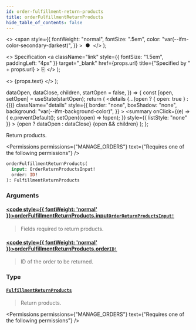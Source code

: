 ```yaml
---
id: order-fulfillment-return-products
title: orderFulfillmentReturnProducts
hide_table_of_contents: false
---
```


  <>
    <span
      style={{
        fontWeight: "normal",
        fontSize: ".5em",
        color: "var(--ifm-color-secondary-darkest)",
      }}
    >
      &nbsp;●&nbsp;
    </span>
  </>
);

  <>
    Specification
    <a
      className="link"
      style={{ fontSize: "1.5em", paddingLeft: "4px" }}
      target="\_blank"
      href={props.url}
      title={"Specified by " + props.url}
    >
      ⎘
    </a>
  </>
);

  <>
    <span className={props.class}>{props.text}</span>
  </>
);


  dataOpen,
  dataClose,
  children,
  startOpen = false,
}) => {
  const [open, setOpen] = useState(startOpen);
  return (
    <details
      {...(open ? { open: true } : {})}
      className="details"
      style={{
        border: "none",
        boxShadow: "none",
        background: "var(--ifm-background-color)",
      }}
    >
      <summary
        onClick={(e) => {
          e.preventDefault();
          setOpen((open) => !open);
        }}
        style={{ listStyle: "none" }}
      >
        {open ? dataOpen : dataClose}
      </summary>
      {open && children}
    </details>
  );
};

Return products.

<Permissions
  permissions={"MANAGE_ORDERS"}
  text={"Requires one of the following permissions"}
/>

```graphql
orderFulfillmentReturnProducts(
  input: OrderReturnProductsInput!
  order: ID!
): FulfillmentReturnProducts
```

### Arguments

#### [<code style={{ fontWeight: 'normal' }}>orderFulfillmentReturnProducts.<b>input</b></code>](#)<Bullet />[`OrderReturnProductsInput!`](../../../api-reference/orders/inputs/order-return-products-input) <Badge class="badge badge--secondary" text="non-null"/> <Badge class="badge badge--secondary" text="input"/>

> Fields required to return products.

#### [<code style={{ fontWeight: 'normal' }}>orderFulfillmentReturnProducts.<b>order</b></code>](#)<Bullet />[`ID!`](../../../api-reference/miscellaneous/scalars/id) <Badge class="badge badge--secondary" text="non-null"/> <Badge class="badge badge--secondary" text="scalar"/>

> ID of the order to be returned.

### Type

#### [`FulfillmentReturnProducts`](../../../api-reference/orders/objects/fulfillment-return-products) <Badge class="badge badge--secondary" text="object"/>

> Return products.

<Permissions
  permissions={"MANAGE_ORDERS"}
  text={"Requires one of the following permissions"}
/>

